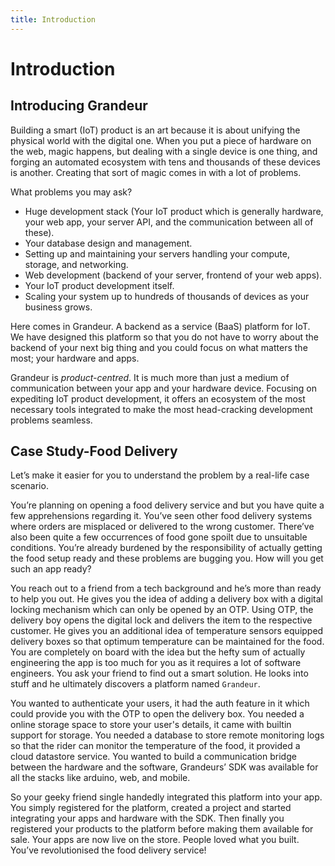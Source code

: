 ```yaml
---
title: Introduction
---
```

# Introduction

## Introducing Grandeur 

Building a smart (IoT) product is an art because it is about unifying the physical world with the digital one. When you put a piece of hardware on the web, magic happens, but dealing with a single device is one thing, and forging an automated ecosystem with tens and thousands of these devices is another. Creating that sort of magic comes in with a lot of problems.

What problems you may ask?

- Huge development stack (Your IoT product which is generally hardware, your web app, your server API, and the communication between all of these).
- Your database design and management.
- Setting up and maintaining your servers handling your compute, storage, and networking.
- Web development (backend of your server, frontend of your web apps).
- Your IoT product development itself.
- Scaling your system up to hundreds of thousands of devices as your business grows.

Here comes in Grandeur. A backend as a service (BaaS) platform for IoT. We have designed this platform so that you do not have to worry about the backend of your next big thing and you could focus on what matters the most; your hardware and apps. 

Grandeur is *product-centred*. It is much more than just a medium of communication between your app and your hardware device. Focusing on expediting IoT product development, it offers an ecosystem of the most necessary tools integrated to make the most head-cracking development problems seamless.

## Case Study-Food Delivery

Let’s make it easier for you to understand the problem by a real-life case scenario. 

You’re planning on opening a food delivery service and but you have quite a few apprehensions regarding it. You’ve seen other food delivery systems where orders are misplaced or delivered to the wrong customer. There’ve also been quite a few occurrences of food gone spoilt due to unsuitable conditions. You’re already burdened by the responsibility of actually getting the food setup ready and these problems are bugging you. How will you get such an app ready?

You reach out to a friend from a tech background and he’s more than ready to help you out. He gives you the idea of adding a delivery box with a digital locking mechanism which can only be opened by an OTP. Using OTP, the delivery boy opens the digital lock and delivers the item to the respective customer. He gives you an additional idea of temperature sensors equipped delivery boxes so that optimum temperature can be maintained for the food. You are completely on board with the idea but the hefty sum of actually engineering the app is too much for you as it requires a lot of software engineers. You ask your friend to find out a smart solution. He looks into stuff and  he ultimately discovers a platform named `Grandeur`. 

You wanted to authenticate your users, it had the auth feature in it which could provide you with the OTP to open the delivery box. You needed a online storage space to store your user's details, it came with builtin support for storage. You needed a database to store remote monitoring logs so that the rider can monitor the temperature of the food, it provided a cloud datastore service. You wanted to build a communication bridge between the hardware and the software, Grandeurs’ SDK was available for all the stacks like arduino, web, and mobile.

So your geeky friend single handedly integrated this platform into your app. You simply registered for the platform, created a project and started integrating your apps and hardware with the SDK. Then finally you registered your products to the platform before making them available for sale. Your apps are now live on the store. People loved what you built. You’ve revolutionised the food delivery service!